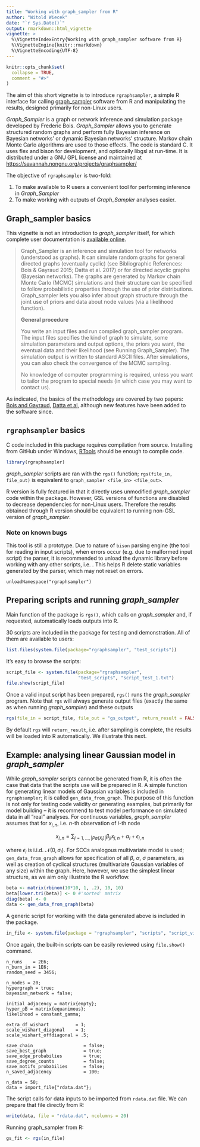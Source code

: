 ```yaml
---
title: "Working with graph_sampler from R"
author: "Witold Wiecek"
date: "`r Sys.Date()`"
output: rmarkdown::html_vignette
vignette: >
  %\VignetteIndexEntry{Working with graph_sampler software from R}
  %\VignetteEngine{knitr::rmarkdown}
  %\VignetteEncoding{UTF-8}
---
```


```r
knitr::opts_chunk$set(
  collapse = TRUE,
  comment = "#>"
)
```

The aim of this short vignette is to introduce `rgraphsampler`, a simple R interface for calling [graph_sampler](https://savannah.nongnu.org/projects/graphsampler/) software from R and manipulating the results, designed primarily for non-Linux users. 

*Graph_Sampler* is a graph or network inference and simulation package developed by Frederic Bois. *Graph_Sampler* allows you to generate structured random graphs and perform fully Bayesian inference on Bayesian networks' or dynamic Bayesian networks' structure. Markov chain Monte Carlo algorithms are used to those effects. The code is standard C. It uses flex and bison for development, and optionally libgsl at run-time. It is distributed under a GNU GPL license and maintained at <https://savannah.nongnu.org/projects/graphsampler/>

The objective of `rgraphsampler` is two-fold:

1. To make available to R users a convenient tool for performing inference in *Graph_Sampler*
2. To make working with outputs of *Graph_Sampler* analyses easier.


## Graph_sampler basics

This vignette is not an introduction to *graph_sampler* itself, for which complete user documentation is [available online](http://www.nongnu.org/graphsampler/graph_sampler.html). 

> Graph_Sampler is an inference and simulation tool for networks (understood as graphs). It can simulate random graphs for general directed graphs (eventually cyclic) (see Bibliographic References: Bois & Gayraud 2015; Datta et al. 2017) or for directed acyclic graphs (Bayesian networks). The graphs are generated by Markov chain Monte Carlo (MCMC) simulations and their structure can be specified to follow probabilistic properties through the use of prior distributions. Graph_sampler lets you also infer about graph structure through the joint use of priors and data about node values (via a likelihood function).
>
> __General procedure__ 
>
>You write an input files and run compiled graph_sampler program. The input files specifies the kind of graph to simulate, some simulation parameters and output options, the priors you want, the eventual data and their likelihood (see Running Graph_Sampler). The simulation output is written to standard ASCII files. After simulations, you can also check the convergence of the MCMC sampling.
>
> No knowledge of computer programming is required, unless you want to tailor the program to special needs (in which case you may want to contact us).

As indicated, the basics of the methodology are covered by two papers: [Bois and Gayraud](http://arxiv.org/abs/1311.6443), [Datta et al](https://link.springer.com/article/10.1007%2Fs00180-017-0719-1), although new features have been added to the software since.



## `rgraphsampler` basics

C code included in this package requires compilation from source. Installing from GitHub under Windows, [RTools](https://cran.r-project.org/bin/windows/Rtools/) should be enough to compile code.

```r
library(rgraphsampler)
```

*graph_sampler* scripts are ran with the `rgs()` function; `rgs(file_in, file_out)` is equivalent to `graph_sampler <file_in> <file_out>`.

R version is fully featured in that it directly uses unmodified *graph_sampler* code within the package. However, GSL versions of functions are disabled to decrease dependencies for non-Linux users. Therefore the results obtained through R version should be equivalent to running non-GSL version of *graph_sampler*.

### Note on known bugs 

This tool is still a prototype. Due to nature of `bison` parsing engine (the tool for reading in input scripts), when errors occur (e.g. due to malformed input script) the parser, it is recommended to unload the dynamic library before working with any other scripts, i.e. . This helps R delete static variables generated by the parser, which may not reset on errors.

```
unloadNamespace("rgraphsampler")
```

## Preparing scripts and running *graph_sampler*

Main function of the package is `rgs()`, which calls on *graph_sampler* and, if requested, automatically loads outputs into R.

30 scripts are included in the package for testing and demonstration. All of them are available to users:

```r
list.files(system.file(package="rgraphsampler", "test_scripts"))
```

It's easy to browse the scripts:

```r

script_file <- system.file(package="rgraphsampler",
                           "test_scripts", "script_test_1.txt")
file.show(script_file)
```

Once a valid input script has been prepared, `rgs()` runs the *graph_sampler* program. Note that `rgs` will always generate output files (exactly the same as when running *graph_sampler*) and these outputs 

```r
rgs(file_in = script_file, file_out = "gs_output", return_result = FALSE)
```

By default `rgs` will `return_result`, i.e. after sampling is complete, the results will be loaded into R automatically. We illustrate this next.



## Example: analysing linear Gaussian model in *graph_sampler*

While *graph_sampler* scripts cannot be generated from R, it is often the case that data that the scripts use will be prepared in R. A simple function for generating linear models of Gaussian variables is included in `rgraphsampler`; it is called `gen_data_from_graph`. The purpose of this function is not only for testing code validity or generating examples, but primarily for model building -- it is recommend to test model performance on simulated data in all "real" analyses. For continuous variables, *graph_sampler* assumes that for $x_{i,n}$, i.e. $n$-th observation of $i$-th node

$$x_{i,n} = \sum_{j = 1, \ldots, |Pa(X_i)|}\beta_{ji}x_{j,n} + \alpha_i + \epsilon_{i,n}$$

where $\epsilon_i$ is i.i.d. $\mathcal{N}(0, \sigma_i)$. For SCCs analogous multivariate model is used; `gen_data_from_graph` allows for specification of all $\beta$, $\alpha$, $\sigma$ parameters, as well as creation of cyclical structures (multivariate Gaussian variables of any size) within the graph. Here, however, we use the simplest linear structure, as we aim only illustrate the R workflow. 

```r
beta <- matrix(rbinom(10*10, 1, .2), 10, 10)
beta[lower.tri(beta)] <- 0 #'sorted' matrix
diag(beta) <- 0
data <- gen_data_from_graph(beta)
```

A generic script for working with the data generated above is included in the package.

```r
in_file <- system.file(package = "rgraphsampler", "scripts", "script_vignette")
```

Once again, the built-in scripts can be easily reviewed using `file.show()` command. 

```
n_runs    = 2E6;
n_burn_in = 1E6;
random_seed = 3456;

n_nodes = 20;
hypergraph = true;
bayesian_network = false;

initial_adjacency = matrix{empty};
hyper_pB = matrix{equanimous};
likelihood = constant_gamma;

extra_df_wishart          = 1;
scale_wishart_diagonal    = 1;
scale_wishart_offdiagonal = .5;

save_chain                   = false;
save_best_graph              = true;
save_edge_probabilies        = true;
save_degree_counts           = false;
save_motifs_probabilies      = false;
n_saved_adjacency            = 100;

n_data = 50;
data = import_file{"rdata.dat"};
```

The script calls for data inputs to be imported from `rdata.dat` file. We can prepare that file directly from R:

```r
write(data, file = "rdata.dat", ncolumns = 20)
```

Running graph_sampler from R:

```r
gs_fit <- rgs(in_file)
```




